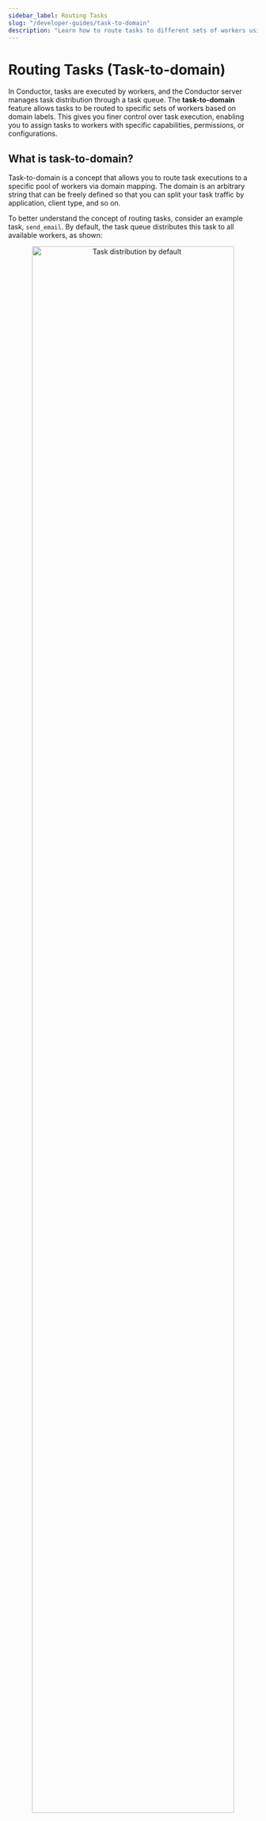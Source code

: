 ```yaml
---
sidebar_label: Routing Tasks
slug: "/developer-guides/task-to-domain"
description: "Learn how to route tasks to different sets of workers using the concept task to domain."
---
```


# Routing Tasks (Task-to-domain)


In Conductor, tasks are executed by workers, and the Conductor server manages task distribution through a task queue. The **task-to-domain** feature allows tasks to be routed to specific sets of workers based on domain labels. This gives you finer control over task execution, enabling you to assign tasks to workers with specific capabilities, permissions, or configurations.

## What is task-to-domain?

Task-to-domain is a concept that allows you to route task executions to a specific pool of workers via domain mapping. The domain is an arbitrary string that can be freely defined so that you can split your task traffic by application, client type, and so on.

To better understand the concept of routing tasks, consider an example task, `send_email`. By default, the task queue distributes this task to all available workers, as shown:

<p align="center">
  <img
    src="/content/img/task-routing.png"
    alt="Task distribution by default"
    width="90%"
    height="auto"
  />
</p>

To route this task to a specific group of workers, you can assign it a domain when triggering the workflow. The task is then routed only to workers configured for that domain.

<p align="center">
  <img
    src="/content/img/task-routing-domains.png"
    alt="Task distribution via dedicated domains"
    width="90%"
    height="auto"
  />
</p>

Here, the `send_email` task has two additional sets of worker instances that listen to specific domain-based tasks. For example, all the tasks triggered with domain `dedicated_for_app_x` are sent to the workers configured with domain `dedicated_for_app_x`.

The task-to-domain feature is useful in the following scenarios:

- Ensuring that the task is routed to a worker with the appropriate permissions.
- Load balancing or prioritizing some tasks with a set of dedicated workers.
- Implementing unique task-related configuration by domain, such as retry policy.
- Debugging a task with a worker deployed on a local machine or a worker running a different version of the code.

While these use cases can be achieved by creating separate task definitions, task-to-domain is more flexible. For example, in production environments, instead of creating new task definitions, you can use the same task definition while customizing routing based on the domain.

## Routing tasks using task-to-domain​

To successfully route a task by domain:

1. Configure workers to poll for tasks mapped to a specific domain.
2. When triggering the workflow, ensure `taskToDomain` is mapped to the correct domain.

### Worker configuration

Workers must be configured to listen for tasks mapped with a specific domain. Below are examples demonstrating how to set up workers to poll for tasks in the `test` domain across various programming languages:

<Tabs>
<TabItem value="Java" label="Java">

The following table shows the order of precedence when initializing the task domain for a worker. Suppose a system property is set according to the table below. In that case, it takes priority over initializing the taskToDomain map or passing the domain as an argument when using annotations. If `${TASK_NAME}` is replaced by `all` in the system property name, then all workers will pick up that task domain.

<br></br>

| Description                                | PropertyName                           | Example                                        |
| ------------------------------------------ | -------------------------------------- | ---------------------------------------------- |
| System property by **taskName**            | `conductor.worker.${TASK_NAME}.domain` | `conductor.worker.taskName.domain=test`        |
| System property for **all** workers        | `conductor.worker.all.domain`          | `conductor.worker.all.domain=test`             |
| Class `TaskRunner` constructor param       | `taskToDomain`                         | `taskToDomain=Map.of("taskName", "test")`      |
| Annotation `@WorkerTask` constructor param | `domain`                               | `@WorkerTask(value="taskName", domain="test")` |

**Code example for `TaskRunner`**:

```java
Map<String, String> taskToDomains = new HashMap<>();
taskToDomains.put("taskName", "test");
Map<String, Integer> taskThreadCount = new HashMap<>();

TaskRunnerConfigurer.Builder builder = new TaskRunnerConfigurer.Builder(taskClient, workers);
TaskRunnerConfigurer taskRunner = builder.withTaskToDomain(taskToDomains).build();

```

**Code example for `@WorkerTask`**:

```java
@WorkerTask(value="taskName", domain="test")
public TaskResult sendAnnotatedTaskDomain(Task task) {
    TaskResult result = new TaskResult(task);
    // Populate result here
    return result;
}

```

In the example above, we map the task `taskName` to the domain `test`. Only workers configured to poll for the `test` domain will execute the task when the workflow is triggered. [See the complete code here](https://github.com/orkes-io/orkes-conductor-client/blob/main/examples/java/io/orkes/conductor/sdk/examples/TaskDomainWorker.java).

</TabItem>
<TabItem value="Python" label="Python">

```python
# Function Worker
def execute(task: Task) -> TaskResult:
    task_result = TaskResult(
        task_id=task.task_id,
        workflow_instance_id=task.workflow_instance_id,
        worker_id='your_custom_id'
    )
    task_result.add_output_data('worker_style', 'function')
    task_result.status = TaskResultStatus.COMPLETED
    return task_result


# Class Worker
class SimpleWorker(WorkerInterface):
    def execute(self, task: Task) -> TaskResult:
        task_result = self.get_task_result_from_task(task)
        task_result.add_output_data('worker_style', 'class')
        task_result.status = TaskResultStatus.COMPLETED
        return task_result

    def get_polling_interval_in_seconds(self) -> float:
        return 0.4

    # Overriding it for specifying the DOMAIN of class workers
    def get_domain(self) -> str:
        return "test"


def startTaskRunnerWorkers():
    configuration = Configuration(
        authentication_settings=AuthenticationSettings(
            key_id='key',
            key_secret='secret'
        ),
        server_api_url='https://developer.orkescloud.com/api',
        debug=True
    )

    workers = [
        Worker(
            task_definition_name='task_1',
            execute_function=execute,
            poll_interval=0.25,
            domain="test" # specifying DOMAIN for function workers
        ),
        SimpleWorker(task_definition_name="task_2")
    ]
```

In this example, we configure the `SimpleWorker` to listen for tasks with the `test` domain by implementing the `get_domain()` method. [See additional examples](https://github.com/conductor-sdk/conductor-python/tree/main/docs/worker#task-domains).

</TabItem>
<TabItem value="JavaScript" label="JavaScript">

```javascript
// You can specify on the worker
export const userInfoWorker = () => {
  return {
    domain: "myDomain",
    taskDefName: GET_USER_INFO,
    execute: async ({ inputData }) => {
      const userId = inputData?.userId;
      return {
        outputData: {
          email: `${userId}@email.com`,
          phoneNumber: "555-555-5555",
        },
        status: "COMPLETED",
      };
    },
  };
};
// or on the Poller Option
new TaskManager(client, workers, {
  logger: console,
  options: { concurrency: 5, pollInterval: 100, domain: "domain" },
});
// *Note* worker domain has precedence over the domain passed in the poller
```

</TabItem>
<TabItem value="typescript" label="Typescript">

```typescript
// You can specify on the worker
export const userInfoWorker = (): ConductorWorker => {
  return {
    domain: "myDomain",
    taskDefName: GET_USER_INFO,
    execute: async ({ inputData }) => {
      const userId = inputData?.userId;
      return {
        outputData: {
          email: `${userId}@email.com`,
          phoneNumber: "555-555-5555",
        },
        status: "COMPLETED",
      };
    },
  };
};

// or on the Poller Option
new TaskManager(client, workers, {
  logger: console,
  options: { concurrency: 5, pollInterval: 100, domain: "domain" },
});
// *Note* worker domain has precedence over the domain passed in the poller
```

</TabItem>
<TabItem value="Clojure" label="Clojure">

```clojure
(runner-executer-for-workers options [worker] 1 {:domain 'some-domain'})
```

</TabItem>
</Tabs>

### Workflow configuration

When you start a workflow, you can specify which tasks must run on which domains.

<Tabs>
<TabItem value="Using API" label="Using API">

Use the [Start Workflow Execution API](https://orkes.io/content/reference-docs/api/workflow/start-workflow-execution) to trigger the workflow by providing the `taskToDomain` as the input payload.

```
POST /api/workflow/{name}
```

</TabItem>
<TabItem value="Using Conductor UI" label="Using Conductor UI">

For running a workflow from the Conductor UI, define the following task-to-domain mapping:

```json
{
  "task_x": "test"
}
```

<p align="center">
  <img
    src="/content/img/task-to-domain.png"
    alt="Task To Domain mapping while invoking workflows"
    width="100%"
    height="auto"
  ></img>
</p>

</TabItem>
</Tabs>

### RBAC configuration

While configuring groups or applications in Conductor, you can add granular permissions to access specific resources. This includes granting permission to specific domains and allowing applications or groups to execute all tasks under that domain by eliminating the need to configure access for individual tasks.

To enable domain permissions:

1. Go to **Access Control** > **Applications/Groups** in the left menu on your Conductor cluster.
2. Select your application or group.
3. Scroll down to **Permissions**, and select **(+) Add Permission**.
4. Under the **Domain** tab, select **(+) Add**, and enter the domain name.
5. Enable the **Execute** toggle.
6. Select **Add Permissions**.

The application/group can now execute all tasks under the specified domain.

## Fallback task-to-domain​

A fallback domain is a secondary or backup domain that the system will use if the primary domain fails or is unreachable. These domains can only be specified when triggering a workflow, as clients polling for tasks can use only one domain at a time.

Conductor tracks the last polling time for each worker. When assigning tasks, it first checks if any active workers are available for the primary domain. If no active workers are found, the Conductor tries the next domain in the fallback sequence.

:::note Notes

- A worker is considered active if the polled time is within the active threshold, which defaults to 10 seconds.
- Workers do not poll when they are busy doing work and resume polling after completing their tasks.
- The active threshold can be adjusted using the configuration field `conductor.app.activeWorkerLastPollTimeout`. This applies to all worker tasks, so extending the duration slows down the fallback response behavior across all tasks.
- The domain of a task is determined at the time when the task is scheduled. Therefore, a domain worker becoming available after a task is scheduled will not change the domain of the already scheduled task.
  :::

A fallback mapping for `task_x’ is as follows:

```json
{
  "task_x": "test,fallback,NO_DOMAIN"
}
```

In this configuration,

- Conductor first assigns the task to workers in the `test` domain if available.
- If no workers are active in the `test` domain, it tries the `fallback` domain.
- If neither `test` nor `fallback` have active workers, the task is assigned to `NO_DOMAIN`.

:::note Notes

- `NO_DOMAIN` is a generic keyword for workers with no domain.
- Always use `NO_DOMAIN` as the final fallback option.
- If `NO_DOMAIN` is not included, the task falls back to subsequent domains. If it reaches an inactive domain, it remains there indefinitely until workers for that domain become active.
- Use the `*` token to apply domains for all tasks. This can be overridden by providing task-specific mappings along with `*`.
  :::

## Example

<details>
<summary>Task-to-domain implementation using Java Spring Boot</summary>

Let’s create a simple workflow that includes a worker task ([SIMPLE](https://orkes.io/content/reference-docs/worker-task)) and configure it to poll only from a specific domain.

**Step 1: Create a task definition**

**To create a task definition:**

1. Go to **Definitions** > **Task** from the left menu on your Conductor cluster.
2. Select **+ Define task**.
3. In **Code** tab, paste the following JSON:

```json
{
 "name": "hello_task",
 "description": "Sample",
 "retryCount": 3,
 "timeoutSeconds": 3600,
 "inputKeys": [],
 "outputKeys": [],
 "timeoutPolicy": "TIME_OUT_WF",
 "retryLogic": "FIXED",
 "retryDelaySeconds": 60,
 "responseTimeoutSeconds": 600,
 "concurrentExecLimit": 0,
 "inputTemplate": {},
 "rateLimitPerFrequency": 0,
 "rateLimitFrequencyInSeconds": 1,
 "ownerEmail": "john.doe@acme.com",
 "pollTimeoutSeconds": 3600,
 "backoffScaleFactor": 1,
 "totalTimeoutSeconds": 0,
 "enforceSchema": false
}
```

4. Select **Save** > **Confirm Save**.

**Step 2: Create a workflow definition**

**To create a workflow definition:**

1. Go to **Definitions** > **Workflow** from the left menu on your Conductor cluster.
2. Select **+ Define workflow**.
3. In **Code** tab, paste the following JSON:

```json
{
 "name": "hello_world_workflow",
 "description": "A simple workflow that runs the hello_task in test_domain",
 "version": 1,
 "tasks": [
   {
     "name": "hello_task",
     "taskReferenceName": "hello_ref",
     "type": "SIMPLE"
   }
 ],
 "schemaVersion": 2
}
```

4. Select **Save** > **Confirm Save**.

**Step 3: Configure task-to-domain routing in Spring Boot**

This Spring Boot worker configuration connects to your Orkes Conductor cluster and sets up domain-based task polling. This configuration:

- Loads a task-to-domain mapping
- Registers the worker
- Routes `hello_task` to `test_domain`

```java
package com.example.demo.condutor;


import com.netflix.conductor.client.automator.TaskRunnerConfigurer;
import com.netflix.conductor.client.http.TaskClient;
import com.netflix.conductor.client.worker.Worker;
import io.orkes.conductor.client.ApiClient;
import org.json.simple.JSONObject;
import org.json.simple.parser.JSONParser;
import org.springframework.context.annotation.Bean;
import org.springframework.context.annotation.Configuration;
import org.springframework.context.annotation.Primary;


import java.util.HashMap;
import java.util.List;
import java.util.Map;
import java.util.concurrent.ConcurrentHashMap;


@Configuration
public class ConductorConfig {


   private static final String CONDUCTOR_SERVER = "http://<YOUR-CLUSTER>/api";
   private static final String KEY = "<YOUR-ACCESS-KEY>";
   private static final String SECRET = "<YOUR-ACCESS-SECRET>";


   // Environment properties simulation
   private static final Map<String, String> environment = new ConcurrentHashMap<>();


   static {
       // Initialize environment properties
       environment.put("conductor.server.url", CONDUCTOR_SERVER);
       environment.put("conductor.security.client.key-id", KEY);
       environment.put("conductor.security.client.secret", SECRET);
       environment.put("verifySsl", "N");
       environment.put("isTaskToDomainEnabled", "Y");


       // Sample task to domain mapping
       environment.put("taskToDomain",
               "{\"task_example\": \"test_domain\", \"hello_task\": \"test_domain\", \"*\": \"default_domain\"}");
   }


   @Bean
   public TaskClient taskClient(ApiClient apiClient) {
       return new TaskClient(apiClient);
   }


   @Bean
   @Primary
   public TaskRunnerConfigurer domainAwareTaskRunnerConfigurer(TaskClient taskClient) {
       List<Worker> workers = List.of(new HelloWorldWorker());
       // Create taskToDomain map from properties
       Map<String, String> taskToDomain = loadTaskToDomainMap();


       // Log what we're doing (for debugging)
       System.out.println("Creating domain-aware TaskRunnerConfigurer with domains: " + taskToDomain);


       // Create the TaskRunnerConfigurer with domain settings
       TaskRunnerConfigurer configurer = new TaskRunnerConfigurer.Builder(taskClient, workers)
               .withThreadCount(5)  // Use your desired thread count
               .withTaskToDomain(taskToDomain)
               .build();


       configurer.init();
       return configurer;
   }


   private Map<String, String> loadTaskToDomainMap() {
       Map<String, String> taskToDomain = new HashMap<>();
       String isTaskToDomainEnabled = "Y";


       if ("Y".equals(isTaskToDomainEnabled)) {
           String taskToDomainJsonStr = environment.get("taskToDomain");
           if (taskToDomainJsonStr != null && !taskToDomainJsonStr.isEmpty()) {
               try {
                   JSONParser parser = new JSONParser();
                   JSONObject taskToDomainJson = (JSONObject) parser.parse(taskToDomainJsonStr);


                   // Convert JSON object to Map<String, String>
                   for (Object key : taskToDomainJson.keySet()) {
                       String taskName = (String) key;
                       String domainValue = (String) taskToDomainJson.get(key);
                       taskToDomain.put(taskName, domainValue);
                   }


               } catch (Exception e) {
                   System.err.println("Error parsing taskToDomain JSON: " + e.getMessage());
               }
           }
       }


       return taskToDomain;
   }


   @Bean
   public static ApiClient getApiClientForOrkes() throws Exception {
       // Initialize the API client first
        String envKey = (String) env.getProperty("conductor.security.client.key-id");
        String envSecret = (String) env.getProperty("conductor.security.client.secret");
        String rootUrl = (String) env.getProperty("conductor.server.url");
       boolean verifySsl = env.getProperty("verifySsl", "N").equals("Y");


       ApiClient apiClient = ApiClient.builder()
               .basePath(CONDUCTOR_SERVER)
                .credentials(envKey, envSecret)
               .verifyingSsl(verifySsl)
               .readTimeout(50000)
               .build();


       // Initialize TaskClient with the API client
       TaskClient taskClient = new TaskClient(apiClient);


       // Set up taskToDomain mapping
       Map<String, String> taskToDomain = new HashMap<>();
       String isTaskToDomainEnabled = "Y";


       if ("Y".equals(isTaskToDomainEnabled)) {
           String taskToDomainJsonStr = environment.get("taskToDomain");
           if (taskToDomainJsonStr != null && !taskToDomainJsonStr.isEmpty()) {
               try {
                   JSONParser parser = new JSONParser();
                   JSONObject taskToDomainJson = (JSONObject) parser.parse(taskToDomainJsonStr);


                   // Convert JSON object to Map<String, String>
                   for (Object key : taskToDomainJson.keySet()) {
                       String taskName = (String) key;
                       String domainValue = (String) taskToDomainJson.get(key);
                       taskToDomain.put(taskName, domainValue);
                   }


                   // Log the taskToDomain map to verify it's populated
                   System.out.println("Task to Domain mapping: " + taskToDomain);


               } catch (org.json.simple.parser.ParseException e) {
                   System.err.println("Error parsing taskToDomain JSON: " + e.getMessage());
                   // Don't throw runtime exception - continue with empty map instead
               }
           }
       }


       return apiClient;
   }
}
```

**Step 4: Generate access keys**

To connect your Java Spring Boot worker to a Conductor cluster, you must generate application credentials with the required permissions:

**To generate the access keys:**

1. Go to **Access Control** > **Applications** from the left navigation menu on your Conductor cluster.
2. Select **+ Create application**.
3. Name your application and enable **Application roles** > **Worker**.
4. Select **+ Create access key**.
5. Store the key ID and key secret, as the secret would be shown only once.
6. In **Permissions** section, select **+ Add permission**.
  - In the **Workflow** tab, search for `hello_world_workflow` and enable **EXECUTE** permission.
  - In the **Task** tab, search for `hello_task` and enable **EXECUTE** permission.

Then update the following lines in your worker code with your credentials:

```json
   private static final String CONDUCTOR_SERVER = "http://<YOUR-CLUSTER>/api";
   private static final String KEY = "<YOUR-ACCESS-KEY>";
   private static final String SECRET = "<YOUR-ACCESS-SECRET>";
```

**Step 5: Run your Spring Boot application**

Once configured, start your Java application. Your worker will register and start polling tasks.

**Step 6: Run the workflow**

**To run the workflow:**

1. From your workflow definition, go to the **Run** tab.
2. In **Tasks to domain** mapping, enter the following mapping:

```json
{
   "hello_task": "test_domain"
}
```

3. Select **Run workflow**.

The `hello_task` will be picked up only by the worker polling` test_domain`. You can verify this in the Conductor UI under **Executions** > **Workflows**, where the task’s domain will be shown as `test_domain`.

<p align="center">
  <img
    src="/content/img/task-to-domain-example-workflow.png"
    alt="Task to domain workflow example"
    width="90%"
    height="auto"
  />
</p>

</details>

<details>
<summary>Task-to-domain implementation using a Java client</summary>

This example shows how to configure domain-based task routing in a Java application.

**What this setup does:**

- Connects to your Orkes Conductor cluster using access credentials
- Maps `hello_task` to the `test_domain` using a task-to-domain map
- Defines a `HelloWorldWorker` to process the task
- Registers a sample workflow (`hello_world_workflow`)
- Starts the workflow and verifies that the task runs in the right domain
- Prints workflow status and task output

**How to run this example:**

To connect your Java worker to a Conductor cluster, you must generate access keys.

**To generate the access keys:**

1. Go to **Access Control** > **Applications** from the left navigation menu on your Conductor cluster.
2. Select **+ Create application**.
3. Name your application and enable **Application roles** > **Worker**.
4. Select **+ Create access key**.
5. Store the key ID and key secret, as the secret would be shown only once.
6. Replace the credentials and cluster URL in the code below:

```java
import com.netflix.conductor.client.automator.TaskRunnerConfigurer;
import com.netflix.conductor.client.http.MetadataClient;
import com.netflix.conductor.client.http.TaskClient;
import com.netflix.conductor.client.worker.Worker;
import com.netflix.conductor.common.metadata.tasks.Task;
import com.netflix.conductor.common.metadata.tasks.TaskResult;
import com.netflix.conductor.common.metadata.workflow.StartWorkflowRequest;
import com.netflix.conductor.common.metadata.workflow.WorkflowDef;
import com.netflix.conductor.common.run.Workflow;
import io.orkes.conductor.client.ApiClient;
import io.orkes.conductor.client.http.OrkesWorkflowClient;
import org.json.simple.JSONObject;
import org.json.simple.parser.JSONParser;

import java.util.*;
import java.util.concurrent.ConcurrentHashMap;

public class ConductorClientTest {

    private static final String CONDUCTOR_SERVER = "http://<YOUR-CLUSTER>/api";
    private static final String KEY = "<YOUR-ACCESS-KEY>";
    private static final String SECRET = "<YOUR-ACCESS-SECRET>";

    private static final Map<String, String> environment = new ConcurrentHashMap<>();

    static {
        environment.put("conductor.server.url", CONDUCTOR_SERVER);
        environment.put("conductor.security.client.key-id", KEY);
        environment.put("conductor.security.client.secret", SECRET);
        environment.put("verifySsl", "N");
        environment.put("isTaskToDomainEnabled", "Y");
        environment.put("taskToDomain",
                "{\"task_example\": \"test_domain\", \"hello_task\": \"test_domain\", \"*\": \"default_domain\"}");
    }

    public static class HelloWorldWorker implements Worker {
        @Override
        public String getTaskDefName() {
            return "hello_task";
        }

        @Override
        public TaskResult execute(Task task) {
            System.out.println("===> Worker started executing task: " + task.getTaskDefName());
            TaskResult result = new TaskResult(task);
            result.setStatus(TaskResult.Status.COMPLETED);
            result.addOutputData("greeting", "Hello " + task.getInputData().getOrDefault("name", "World"));
            System.out.println("===> Task completed with output: " + result.getOutputData());
            return result;
        }
    }

    public static class Environment {
        public Object getProperty(String key) {
            return environment.get(key);
        }

        public Object getProperty(String key, String defaultValue) {
            return environment.getOrDefault(key, defaultValue);
        }
    }

    public static ApiClient getApiClientForOrkes(Environment env) throws Exception {
        String envKey = (String) env.getProperty("conductor.security.client.key-id");
        String envSecret = (String) env.getProperty("conductor.security.client.secret");
        String rootUrl = (String) env.getProperty("conductor.server.url");
        boolean verifySsl = env.getProperty("verifySsl", "N").equals("Y");

        ApiClient apiClient = ApiClient.builder()
                .basePath(rootUrl)
                .credentials(envKey, envSecret)
                .verifyingSsl(verifySsl)
                .readTimeout(50000)
                .build();

        TaskClient taskClient = new TaskClient(apiClient);

        Map<String, String> taskToDomain = new HashMap<>();
        String taskToDomainJsonStr = (String) env.getProperty("taskToDomain");
        if (taskToDomainJsonStr != null && !taskToDomainJsonStr.isEmpty()) {
            JSONParser parser = new JSONParser();
            JSONObject taskToDomainJson = (JSONObject) parser.parse(taskToDomainJsonStr);
            for (Object key : taskToDomainJson.keySet()) {
                taskToDomain.put((String) key, (String) taskToDomainJson.get(key));
            }
            System.out.println("Task to Domain mapping: " + taskToDomain);
        }

        List<Worker> workers = List.of(new HelloWorldWorker());

        TaskRunnerConfigurer configurer = new TaskRunnerConfigurer.Builder(taskClient, workers)
                .withTaskToDomain(taskToDomain)
                .withThreadCount(5)
                .build();
        configurer.init();

        return apiClient;
    }

    public static void registerWorkflow(ApiClient apiClient, String workflowJson) throws Exception {
        MetadataClient metadataClient = new MetadataClient(apiClient);
        JSONParser parser = new JSONParser();
        JSONObject workflowObj = (JSONObject) parser.parse(workflowJson);

        WorkflowDef workflowDef = new WorkflowDef();
        workflowDef.setName((String) workflowObj.get("name"));
        workflowDef.setDescription((String) workflowObj.get("description"));
        workflowDef.setVersion(((Long) workflowObj.getOrDefault("version", 1L)).intValue());
        workflowDef.setSchemaVersion(((Long) workflowObj.getOrDefault("schemaVersion", 2L)).intValue());

        List<com.netflix.conductor.common.metadata.workflow.WorkflowTask> workflowTasks = new ArrayList<>();
        org.json.simple.JSONArray tasksArray = (org.json.simple.JSONArray) workflowObj.get("tasks");

        for (Object taskObj : tasksArray) {
            JSONObject task = (JSONObject) taskObj;
            com.netflix.conductor.common.metadata.workflow.WorkflowTask workflowTask =
                    new com.netflix.conductor.common.metadata.workflow.WorkflowTask();
            workflowTask.setName((String) task.get("name"));
            workflowTask.setTaskReferenceName((String) task.get("taskReferenceName"));
            workflowTask.setType((String) task.get("type"));

            if (task.containsKey("inputParameters")) {
                JSONObject inputParams = (JSONObject) task.get("inputParameters");
                Map<String, Object> inputMap = new HashMap<>();
                for (Object key : inputParams.keySet()) {
                    inputMap.put((String) key, inputParams.get(key));
                }
                workflowTask.setInputParameters(inputMap);
            }
            workflowTasks.add(workflowTask);
        }

        workflowDef.setTasks(workflowTasks);

        if (workflowObj.containsKey("outputParameters")) {
            JSONObject outputParams = (JSONObject) workflowObj.get("outputParameters");
            Map<String, Object> outputMap = new HashMap<>();
            for (Object key : outputParams.keySet()) {
                outputMap.put((String) key, outputParams.get(key));
            }
            workflowDef.setOutputParameters(outputMap);
        }

        metadataClient.registerWorkflowDef(workflowDef);
        System.out.println("Workflow registered successfully: " + workflowDef.getName());
    }

    public static void startWorkflow(ApiClient apiClient, String workflowName) throws Exception {
        OrkesWorkflowClient workflowClient = new OrkesWorkflowClient(apiClient);
        StartWorkflowRequest request = new StartWorkflowRequest();
        request.setName(workflowName);
        request.setVersion(1);

        Map<String, Object> input = new HashMap<>();
        input.put("name", "Orkes User");
        request.setInput(input);

        Map<String, String> taskToDomainForWorkflow = new HashMap<>();
        taskToDomainForWorkflow.put("hello_task", "test_domain");
        request.setTaskToDomain(taskToDomainForWorkflow);

        String workflowId = workflowClient.startWorkflow(request);
        System.out.println("Workflow started with ID: " + workflowId);

        Workflow workflow = workflowClient.getWorkflow(workflowId, true);
        System.out.println("Workflow status: " + workflow.getStatus());
        if (!workflow.getTasks().isEmpty()) {
            System.out.println("First task status: " + workflow.getTasks().get(0).getStatus());
            System.out.println("First task domain: " + workflow.getTasks().get(0).getDomain());
        }
    }

    public static void main(String[] args) {
        try {
            Environment env = new Environment();
            ApiClient apiClient = getApiClientForOrkes(env);

            String sampleWorkflowJson = getSampleWorkflowJson();
            registerWorkflow(apiClient, sampleWorkflowJson);
            startWorkflow(apiClient, "hello_world_workflow");

            System.out.println("Worker is polling. Press Ctrl+C to exit.");
            Thread.sleep(Long.MAX_VALUE);

        } catch (Exception e) {
            System.err.println("Error running client: " + e.getMessage());
            e.printStackTrace();
        }
    }

    private static String getSampleWorkflowJson() {
        return "{\n" +
                "  \"name\": \"hello_world_workflow\",\n" +
                "  \"description\": \"A simple Hello World workflow\",\n" +
                "  \"version\": 1,\n" +
                "  \"tasks\": [\n" +
                "    {\n" +
                "      \"name\": \"hello_task\",\n" +
                "      \"taskReferenceName\": \"hello_ref\",\n" +
                "      \"inputParameters\": {\n" +
                "        \"name\": \"${workflow.input.name}\"\n" +
                "      },\n" +
                "      \"type\": \"SIMPLE\"\n" +
                "    }\n" +
                "  ],\n" +
                "  \"outputParameters\": {\n" +
                "    \"greeting\": \"${hello_ref.output.greeting}\"\n" +
                "  },\n" +
                "  \"schemaVersion\": 2\n" +
                "}";
    }
}
```

Compile and run the Java worker. This registers and starts the workflow.

The `hello_task` will be picked up only by the worker polling `test_domain`. You can verify this in the Conductor UI under **Executions** > **Workflows**, where the task’s domain will be shown as `test_domain`.

<p align="center">
  <img
    src="/content/img/task-to-domain-example-workflow.png"
    alt="Task to domain workflow example"
    width="90%"
    height="auto"
  />
</p>

</details>

<details>
<summary>Using fallback domain</summary>

In this example, we’ll assume the `taskToDomain` mapping is as follows:

```json
"taskToDomain": {
  "*": "mydomain",
  "task-a": "NO_DOMAIN",
  "task-b": "abc, NO_DOMAIN",
  "task-c": "someInactiveDomain1, someInactiveDomain2"
}
```

Here,

- The `task-a` is routed to the `NO_DOMAIN` queue, meaning it doesn't have an assigned domain.
- The `task-b` is routed first to the `abc` domain if available, or otherwise to the default domain (`NO_DOMAIN`).
- The `task-c` is routed to the `someInactiveDomain1` and then to the `someInactiveDomain2`, but these are inactive, so they may not be processed in these domains.
- All other tasks in this workflow are routed to `mydomain`.

</details>